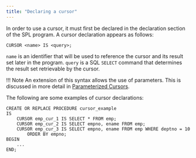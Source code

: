 ```yaml
---
title: "Declaring a cursor"
---
```


<div id="declaring_a_cursor" class="registered_link"></div>

In order to use a cursor, it must first be declared in the declaration section of the SPL program. A cursor declaration appears as follows:

```text
CURSOR <name> IS <query>;
```

`name` is an identifier that will be used to reference the cursor and its result set later in the program. `query` is a SQL `SELECT` command that determines the result set retrievable by the cursor.

!!! Note
    An extension of this syntax allows the use of parameters. This is discussed in more detail in [Parameterized Cursors](08_parameterized_cursors/#parameterized_cursors).

The following are some examples of cursor declarations:

```text
CREATE OR REPLACE PROCEDURE cursor_example
IS
    CURSOR emp_cur_1 IS SELECT * FROM emp;
    CURSOR emp_cur_2 IS SELECT empno, ename FROM emp;
    CURSOR emp_cur_3 IS SELECT empno, ename FROM emp WHERE deptno = 10
        ORDER BY empno;
BEGIN
    ...
END;
```
